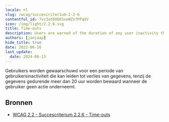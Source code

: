 ```yaml
---
locale: nl
slug: /wcag/succescriterium-2-2-6
contentful_id: 7vz3atD0EK5xeWZsfPPqXV
icon: /img/light/2.2.6.svg
title: Time-outs
description: Users are warned of the duration of any user inactivity that could cause data loss, unless the data is preserved for more than 20 hours when the user does not take any actions.
authors: [janjaap]
hide_title: true
date: 2022-06-16
last_update:
  date: 2024-06-13
---
```


<Hero
  title="Time-outs"
  image="/img/light/2.2.6.svg"
  alt="WCAG 2.2.6 icon"
  prefix="Succescriterium 2.2.6"
  suffix="Niveau AAA"
/>

Gebruikers worden gewaarschuwd voor een periode van gebruikersinactiviteit die kan leiden tot verlies van gegevens, tenzij de gegevens gedurende meer dan 20 uur worden bewaard wanneer de gebruiker geen actie onderneemt.

## Bronnen

- [WCAG 2.2 - Succescriterium 2.2.6 - Time-outs](https://www.w3.org/Translations/WCAG22-nl/#time-outs)

